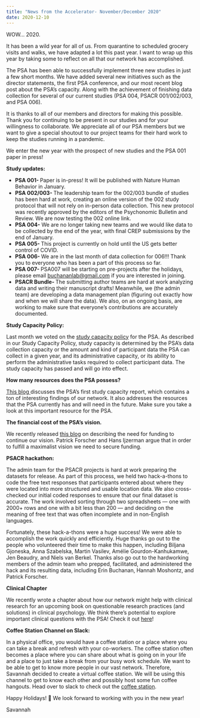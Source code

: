 ```yaml
---
title: "News from the Accelerator- November/December 2020"
date: 2020-12-10
---
```


<!-- wp:paragraph -->
<p>WOW… 2020.</p>
<!-- /wp:paragraph -->

<!-- wp:paragraph -->
<p>It has been a wild year for all of us. From quarantine to scheduled grocery visits and walks, we have adapted a lot this past year. I want to wrap up this year by taking some to reflect on all that our network has accomplished. </p>
<!-- /wp:paragraph -->

<!-- wp:paragraph -->
<p>The PSA has been able to successfully implement three new studies in just a few short months. We have added several new initiatives such as the director statements, the first PSA conference, and our most recent blog post about the PSA’s capacity. Along with the achievement of finishing data collection for several of our current studies (PSA 004, PSACR 001/002/003, and PSA 006). </p>
<!-- /wp:paragraph -->

<!-- wp:paragraph -->
<p>It is thanks to all of our members and directors for making this possible. Thank you for continuing to be present in our studies and for your willingness to collaborate. We appreciate all of our PSA members but we want to give a special shoutout to our project teams for their hard work to keep the studies running in a pandemic. </p>
<!-- /wp:paragraph -->

<!-- wp:paragraph -->
<p>We enter the new year with the prospect of new studies and the PSA 001 paper in press!</p>
<!-- /wp:paragraph -->

<!-- wp:paragraph -->
<p><strong>Study updates:</strong></p>
<!-- /wp:paragraph -->

<!-- wp:list -->
<ul><li><strong>PSA 001- </strong>Paper is in-press! It will be published with Nature Human Behavior in January.</li><li><strong>PSA 002/003- </strong>The leadership team for the 002/003 bundle of studies has been hard at work, creating an online version of the 002 study protocol that will not rely on in-person data collection. This new protocol was recently approved by the editors of the Psychonomic Bulletin and Review. We are now testing the 002 online link.&nbsp;</li><li><strong>PSA 004-</strong> We are no longer taking new teams and we would like data to be collected by the end of the year, with final CREP submissions by the end of January.</li><li><strong>PSA 005- </strong>This project is currently on hold until the US gets better control of COVID.&nbsp;</li><li><strong>PSA 006- </strong>We are in the last month of data collection for 006!!! Thank you to everyone who has been a part of this process so far.&nbsp;</li><li><strong>PSA 007- </strong>PSA007 will be starting on pre-projects after the holidays, please email <a href="mailto:buchananlab@gmail.com">buchananlab@gmail.com</a> if you are interested in joining.</li><li><strong>PSACR Bundle- </strong>The submitting author teams are hard at work analyzing data and writing their manuscript drafts! Meanwhile, we (the admin team) are developing a data management plan (figuring out exactly how and when we will share the data). We also, on an ongoing basis, are working to make sure that everyone’s contributions are accurately documented.</li></ul>
<!-- /wp:list -->

<!-- wp:paragraph -->
<p><strong>Study Capacity Policy:&nbsp;</strong></p>
<!-- /wp:paragraph -->

<!-- wp:paragraph -->
<p>Last month we voted on the <a href="https://docs.google.com/document/d/1hdJesAgxjhgjRUUXFd3QQDcfouRPH1W2sdZRKlxbsME/edit">study capacity policy</a> for the PSA. As described in our Study Capacity Policy, study capacity is determined by the PSA’s data collection capacity or the amount and kind of participant data the PSA can collect in a given year, and its administrative capacity, or its ability to perform the administrative tasks required to collect participant data. The study capacity has passed and will go into effect.&nbsp;</p>
<!-- /wp:paragraph -->

<!-- wp:paragraph -->
<p><strong>How many resources does the PSA possess?</strong></p>
<!-- /wp:paragraph -->

<!-- wp:paragraph -->
<p><a href="https://psysciacc.org/2020/12/04/how-many-resources-does-the-psa-possess/">This blog </a>discusses the PSA’s first study capacity report, which contains a ton of interesting findings of our network. It also addresses the resources that the PSA currently has and will need in the future. Make sure you take a look at this important resource for the PSA.&nbsp;</p>
<!-- /wp:paragraph -->

<!-- wp:paragraph -->
<p><strong>The financial cost of the PSA’s vision.</strong></p>
<!-- /wp:paragraph -->

<!-- wp:paragraph -->
<p>We recently released <a href="https://psysciacc.org/2020/12/11/the-financial-cost-of-the-psas-vision/">this blog</a> on describing the need for funding to continue our vision. Patrick Forscher and Hans Ijzerman argue that in order to fulfill a maximalist vision we need to secure funding. </p>
<!-- /wp:paragraph -->

<!-- wp:paragraph -->
<p><strong>PSACR hackathon:</strong></p>
<!-- /wp:paragraph -->

<!-- wp:paragraph -->
<p>The admin team for the PSACR projects is hard at work preparing the datasets for release. As part of this process, we held two hack-a-thons to code the free text responses that participants entered about where they were located into more structured and usable location data. We also cross-checked our initial coded responses to ensure that our final dataset is accurate. The work involved sorting through two spreadsheets — one with 2000+ rows and one with a bit less than 200 — and deciding on the meaning of free text that was often incomplete and in non-English languages.</p>
<!-- /wp:paragraph -->

<!-- wp:paragraph -->
<p>Fortunately, these hack-a-thons were a huge success! We were able to accomplish the work quickly and efficiently. Huge thanks go out to the people who volunteered their time to make this happen, including Biljana Gjoneska, Anna Szabelska, Martin Vasilev, Amélie Gourdon-Kanhukamwe, Jen Beaudry, and Niels van Berkel. Thanks also go out to the hardworking members of the admin team who prepped, facilitated, and administered the hack and its resulting data, including Erin Buchanan, Hannah Moshontz, and Patrick Forscher.</p>
<!-- /wp:paragraph -->

<!-- wp:paragraph -->
<p><strong>Clinical Chapter </strong></p>
<!-- /wp:paragraph -->

<!-- wp:paragraph -->
<p>We recently wrote a chapter about how our network might help with clinical research for an upcoming book on questionable research practices (and solutions) in clinical psychology. We think there's potential to explore important clinical questions with the PSA! Check it out <a href="https://psyarxiv.com/qwy4k/">here</a>!</p>
<!-- /wp:paragraph -->

<!-- wp:paragraph -->
<p><strong>Coffee Station Channel on Slack:</strong></p>
<!-- /wp:paragraph -->

<!-- wp:paragraph -->
<p>In a physical office, you would have a coffee station or a place where you can take a break and refresh with your co-workers. The coffee station often becomes a place where you can share about what is going on in your life and a place to just take a break from your busy work schedule. We want to be able to get to know more people in our vast network. Therefore, Savannah decided to create a virtual coffee station. We will be using this channel to get to know each other and possibly host some fun coffee hangouts. Head over to slack to check out the <a href="https://app.slack.com/client/T7DBVAQBX/C01F4SNRYGG">coffee station</a>.&nbsp;</p>
<!-- /wp:paragraph -->

<!-- wp:paragraph -->
<p></p>
<!-- /wp:paragraph -->

<!-- wp:group -->
<div class="wp-block-group"><div class="wp-block-group__inner-container"><!-- wp:paragraph -->
<p>Happy Holidays! 🎉 We look forward to working with you in the new year!</p>
<!-- /wp:paragraph -->

<!-- wp:paragraph -->
<p>Savannah </p>
<!-- /wp:paragraph --></div></div>
<!-- /wp:group -->

<!-- wp:paragraph -->
<p></p>
<!-- /wp:paragraph -->
